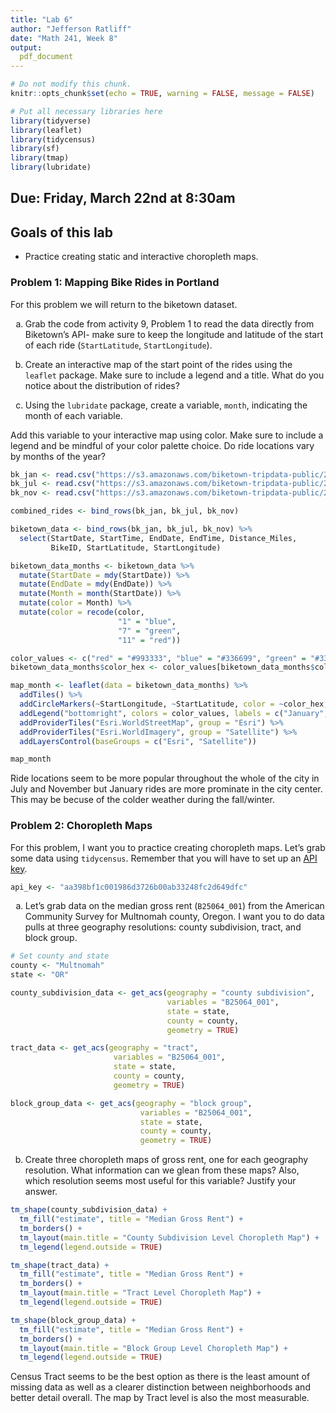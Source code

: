 ```yaml
---
title: "Lab 6"
author: "Jefferson Ratliff"
date: "Math 241, Week 8"
output:
  pdf_document
---
```


```r
# Do not modify this chunk.
knitr::opts_chunk$set(echo = TRUE, warning = FALSE, message = FALSE)
```

```r
# Put all necessary libraries here
library(tidyverse)
library(leaflet)
library(tidycensus)
library(sf)
library(tmap)
library(lubridate)
```

## Due: Friday, March 22nd at 8:30am


## Goals of this lab

* Practice creating static and interactive choropleth maps.

### Problem 1: Mapping Bike Rides in Portland

For this problem we will return to the biketown dataset.

a. Grab the code from activity 9, Problem 1 to read the data directly from Biketown's API- make sure to keep the longitude and latitude of the start of each ride (`StartLatitude`, `StartLongitude`).

b. Create an interactive map of the start point of the rides using the `leaflet` package.  Make sure to include a legend and a title.  What do you notice about the distribution of rides?

c. Using the `lubridate` package, create a variable, `month`, indicating the month of each variable.

Add this variable to your interactive map using color.  Make sure to include a legend and be mindful of your color palette choice.  Do ride locations vary by months of the year?

```r
bk_jan <- read.csv("https://s3.amazonaws.com/biketown-tripdata-public/2017_01.csv")
bk_jul <- read.csv("https://s3.amazonaws.com/biketown-tripdata-public/2017_07.csv")
bk_nov <- read.csv("https://s3.amazonaws.com/biketown-tripdata-public/2017_11.csv")

combined_rides <- bind_rows(bk_jan, bk_jul, bk_nov)

biketown_data <- bind_rows(bk_jan, bk_jul, bk_nov) %>%
  select(StartDate, StartTime, EndDate, EndTime, Distance_Miles,
         BikeID, StartLatitude, StartLongitude) 

biketown_data_months <- biketown_data %>% 
  mutate(StartDate = mdy(StartDate)) %>%
  mutate(EndDate = mdy(EndDate)) %>%
  mutate(Month = month(StartDate)) %>%
  mutate(color = Month) %>%
  mutate(color = recode(color, 
                        "1" = "blue",
                        "7" = "green",
                        "11" = "red"))

color_values <- c("red" = "#993333", "blue" = "#336699", "green" = "#336633")
biketown_data_months$color_hex <- color_values[biketown_data_months$color]
```

```r
map_month <- leaflet(data = biketown_data_months) %>%
  addTiles() %>%
  addCircleMarkers(~StartLongitude, ~StartLatitude, color = ~color_hex, radius = 2, popup = "Start Point") %>%
  addLegend("bottomright", colors = color_values, labels = c("January", "July", "November"), title = "Months") %>%
  addProviderTiles("Esri.WorldStreetMap", group = "Esri") %>%
  addProviderTiles("Esri.WorldImagery", group = "Satellite") %>%
  addLayersControl(baseGroups = c("Esri", "Satellite"))

map_month
```

Ride locations seem to be more popular throughout the whole of the city in July and November but January rides are more prominate in the city center. This may be becuse of the colder weather during the fall/winter.


### Problem 2: Choropleth Maps

For this problem, I want you to practice creating choropleth maps.  Let's grab some data using `tidycensus`.  Remember that you will have to set up an [API key](https://api.census.gov/data/key_signup.html).

```r
api_key <- "aa398bf1c001986d3726b00ab33248fc2d649dfc"
```

a. Let's grab data on the median gross rent (`B25064_001`) from the American Community Survey for Multnomah county, Oregon.  I want you to do data pulls at three geography resolutions: county subdivision, tract, and block group.

```r
# Set county and state
county <- "Multnomah"
state <- "OR"

county_subdivision_data <- get_acs(geography = "county subdivision",
                                   variables = "B25064_001",
                                   state = state,
                                   county = county,
                                   geometry = TRUE)

tract_data <- get_acs(geography = "tract",
                       variables = "B25064_001",
                       state = state,
                       county = county,
                       geometry = TRUE)

block_group_data <- get_acs(geography = "block group",
                             variables = "B25064_001",
                             state = state,
                             county = county,
                             geometry = TRUE)
```


b. Create three choropleth maps of gross rent, one for each geography resolution.  What information can we glean from these maps?  Also, which resolution seems most useful for this variable?  Justify your answer.

```r
tm_shape(county_subdivision_data) +
  tm_fill("estimate", title = "Median Gross Rent") +
  tm_borders() +
  tm_layout(main.title = "County Subdivision Level Choropleth Map") +
  tm_legend(legend.outside = TRUE)

tm_shape(tract_data) +
  tm_fill("estimate", title = "Median Gross Rent") +
  tm_borders() +
  tm_layout(main.title = "Tract Level Choropleth Map") +
  tm_legend(legend.outside = TRUE)

tm_shape(block_group_data) +
  tm_fill("estimate", title = "Median Gross Rent") +
  tm_borders() +
  tm_layout(main.title = "Block Group Level Choropleth Map") +
  tm_legend(legend.outside = TRUE)
```

Census Tract seems to be the best option as there is the least amount of missing data as well as a clearer distinction between neighborhoods and better detail overall. The map by Tract level is also the most measurable. 


